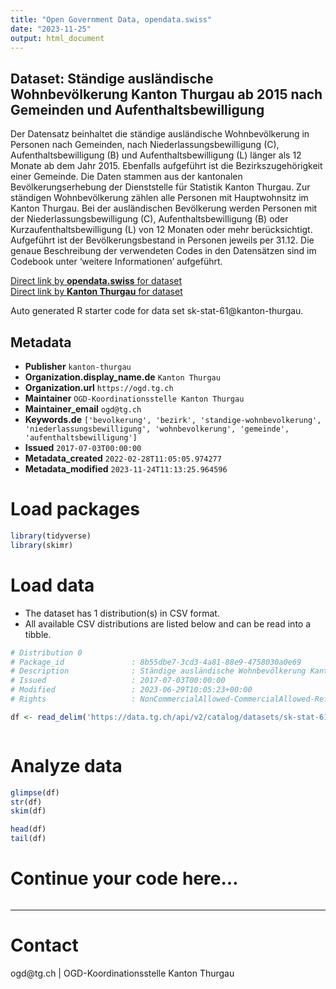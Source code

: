 ```yaml
---
title: "Open Government Data, opendata.swiss"
date: "2023-11-25"
output: html_document
---
```


## Dataset: Ständige ausländische Wohnbevölkerung Kanton Thurgau ab 2015 nach Gemeinden und Aufenthaltsbewilligung

Der Datensatz beinhaltet die ständige ausländische Wohnbevölkerung in Personen nach Gemeinden, nach Niederlassungsbewilligung (C), Aufenthaltsbewilligung (B) und Aufenthaltsbewilligung (L) länger als 12 Monate ab dem Jahr 2015. Ebenfalls aufgeführt ist die Bezirkszugehörigkeit einer Gemeinde.
Die Daten stammen aus der kantonalen Bevölkerungserhebung der Dienststelle für Statistik Kanton Thurgau. Zur ständigen Wohnbevölkerung zählen alle Personen mit Hauptwohnsitz im Kanton Thurgau. Bei der ausländischen Bevölkerung werden Personen mit der Niederlassungsbewilligung (C), Aufenthaltsbewilligung (B) oder Kurzaufenthaltsbewilligung (L) von 12 Monaten oder mehr berücksichtigt. Aufgeführt ist der Bevölkerungsbestand in Personen jeweils per 31.12. Die genaue Beschreibung der verwendeten Codes in den Datensätzen sind im Codebook unter 'weitere Informationen' aufgeführt.

[Direct link by **opendata.swiss** for dataset](https://opendata.swiss/de/dataset/standige-auslandische-wohnbevolkerung-kanton-thurgau-ab-2015-nach-gemeinden-und-aufenthaltsbewi)<br>
[Direct link by **Kanton Thurgau** for dataset](https://data.tg.ch/explore/dataset/sk-stat-61/)

Auto generated R starter code for data set sk-stat-61@kanton-thurgau.

## Metadata

- **Publisher** `kanton-thurgau`
- **Organization.display_name.de** `Kanton Thurgau`
- **Organization.url** `https://ogd.tg.ch`
- **Maintainer** `OGD-Koordinationsstelle Kanton Thurgau`
- **Maintainer_email** `ogd@tg.ch`
- **Keywords.de** `['bevolkerung', 'bezirk', 'standige-wohnbevolkerung', 'niederlassungsbewilligung', 'wohnbevolkerung', 'gemeinde', 'aufenthaltsbewilligung']`
- **Issued** `2017-07-03T00:00:00`
- **Metadata_created** `2022-02-28T11:05:05.974277`
- **Metadata_modified** `2023-11-24T11:13:25.964596`


# Load packages

```r

library(tidyverse)
library(skimr)

```

# Load data

-   The dataset has 1 distribution(s) in CSV format.
-   All available CSV distributions are listed below and can be read into a tibble.

```r

# Distribution 0
# Package_id               : 8b55dbe7-3cd3-4a81-88e9-4758030a0e69
# Description              : Ständige ausländische Wohnbevölkerung Kanton Thurgau ab 2015 nach Gemeinden und Aufenthaltsbewilligung (csv)
# Issued                   : 2017-07-03T00:00:00
# Modified                 : 2023-06-29T10:05:23+00:00
# Rights                   : NonCommercialAllowed-CommercialAllowed-ReferenceRequired

df <- read_delim('https://data.tg.ch/api/v2/catalog/datasets/sk-stat-61/exports/csv')



```

# Analyze data

```r

glimpse(df)
str(df)
skim(df)

head(df)
tail(df)

```

# Continue your code here...

```r

```

------------------------------------------------------------------------

# Contact

ogd@tg.ch | OGD-Koordinationsstelle Kanton Thurgau
